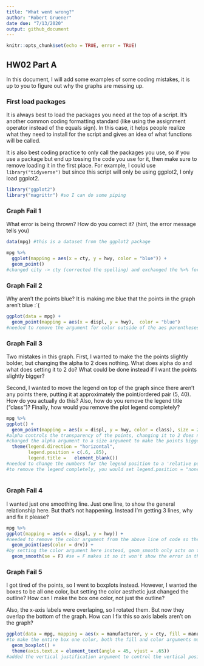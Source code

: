 ```yaml
---
title: "What went wrong?"
author: "Robert Gruener"
date due: "7/13/2020"
output: github_document
---
```


```r
knitr::opts_chunk$set(echo = TRUE, error = TRUE)
```

## HW02 Part A

In this document, I will add some examples of some coding mistakes, it is up to you to figure out why the graphs are messing up. 

### First load packages

It is always best to load the packages you need at the top of a script. It's another common coding formatting standard (like using the assignment operator instead of the equals sign). In this case, it helps people realize what they need to install for the script and gives an idea of what functions will be called. 

It is also best coding practice to only call the packages you use, so if you use a package but end up tossing the code you use for it, then make sure to remove loading it in the first place. For example, I could use `library("tidyverse")` but since this script will only be using ggplot2, I only load ggplot2.

```r
library("ggplot2")
library("magrittr") #so I can do some piping
```


### Graph Fail 1

What error is being thrown? How do you correct it? (hint, the error message tells you)

```r
data(mpg) #this is a dataset from the ggplot2 package

mpg %>% 
  ggplot(mapping = aes(x = cty, y = hwy, color = "blue")) + 
  geom_point()
#changed city -> cty (corrected the spelling) and exchanged the %>% for the + sign
```

### Graph Fail 2
Why aren't the points blue? It is making me blue that the points in the graph aren't blue :`(
```r
ggplot(data = mpg) + 
  geom_point(mapping = aes(x = displ, y = hwy),  color = "blue") 
#needed to remove the argument for color outside of the aes parentheses

```



### Graph Fail 3
Two mistakes in this graph. First, I wanted to make the the points slightly bolder, but changing the alpha to 2 does nothing. What does alpha do and what does setting it to 2 do? What could be done instead if I want the points slightly bigger? 

Second, I wanted to move the legend on top of the graph since there aren't any points there, putting it at approximately the point/ordered pair (5, 40). How do you actually do this? Also, how do you remove the legend title ("class")? Finally, how would you remove the plot legend completely?
```r
mpg %>% 
ggplot() + 
  geom_point(mapping = aes(x = displ, y = hwy, color = class), size = 2) + 
#alpha controls the transparency of the points, changing it to 2 does nothing since alpha operates on a % scale (it goes from 0 - 1)
#changed the alpha argument to a size argument to make the points bigger
  theme(legend.direction = "horizontal", 
        legend.position = c(.6, .85), 
        legend.title =   element_blank())
#needed to change the numbers for the legend position to a 'relative position' (between 0 - 1), set the legend title to blank to remove it and put all of the legend code into one line to reduce redundancy
#to remove the legend completely, you would set legend.position = "none"
  
```

### Graph Fail 4
I wanted just one smoothing line. Just one line, to show the general relationship here. But that's not happening. Instead I'm getting 3 lines, why and fix it please?

```r
mpg %>% 
ggplot(mapping = aes(x = displ, y = hwy)) + 
#needed to remove the color argument from the above line of code so the smooths aren't applied to each grouping individually
  geom_point(aes(color = drv)) + 
#by setting the color argument here instead, geom_smooth only acts on the data groupings as defined in the original ggplot line of code - so it fits one line because the data is one group
  geom_smooth(se = F) #se = F makes it so it won't show the error in the line of fit
```

### Graph Fail 5
I got tired of the points, so I went to boxplots instead. However, I wanted the boxes to be all one color, but setting the color aesthetic just changed the outline? How can I make the box one color, not just the outline? 

Also, the x-axis labels were overlaping, so I rotated them. But now they overlap the bottom of the graph. How can I fix this so axis labels aren't on the graph?


```r
ggplot(data = mpg, mapping = aes(x = manufacturer, y = cty, fill = manufacturer, color = manufacturer)) + 
#to make the entire box one color, both the fill and color arguments must be set to the same variable, I recommend against this however and would suggest deleting the color argument so that way the boxplots have a black outline and you could still see where the mean values lie on the plot
  geom_boxplot() + 
  theme(axis.text.x = element_text(angle = 45, vjust = .65))
#added the vertical justification argument to control the vertical positioning of the x-axis text
```



